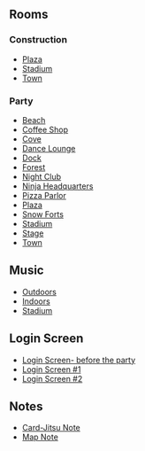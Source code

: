 

==Rooms==
===Construction===
*[[Media:Card-JitsuPartyConsPlaza.swf|Plaza]]
*[[Media:Card-JitsuPartyConsRink.swf|Stadium]]
*[[Media:RoomsTown-CardJitsuPartyPre.swf|Town]]

===Party===
*[[Media:Card-JitsuPartyBeach.swf|Beach]]
*[[Media:Card-JitsuPartyCoffee.swf|Coffee Shop]]
*[[Media:Card-JitsuPartyCove.swf|Cove]]
*[[Media:Card-JitsuPartyLounge.swf|Dance Lounge]]
*[[Media:Card-JitsuPartyDock.swf|Dock]]
*[[Media:Card-JitsuPartyForest.swf|Forest]]
*[[Media:Card-JitsuPartyDance.swf|Night Club]]
*[[Media:Card-JitsuPartyParty1.swf|Ninja Headquarters]]
*[[Media:Card-JitsuPartyPizza.swf|Pizza Parlor]]
*[[Media:Card-JitsuPartyPlaza.swf|Plaza]]
*[[Media:Card-JitsuPartyForts.swf|Snow Forts]]
*[[Media:Card-JitsuPartyRink.swf|Stadium]]
*[[Media:11242011Stage.swf|Stage]]
*[[Media:RoomsTown-CardJitsuParty.swf|Town]]

==Music==
*[[Media:Music313.swf|Outdoors]]
*[[Media:Music314.swf|Indoors]]
*[[Media:Music116.swf|Stadium]]

==Login Screen==
*[[Media:StartBillboardsCardJitsuPartyPre.swf|Login Screen- before the party]]
*[[Media:CardJitsuPartyPreStartBillboards.swf|Login Screen #1]]
*[[Media:BillboardsCard-jitsu-party.swf|Login Screen #2]]

==Notes==
*[[Media:Card-JitsuPartyCardjitsu duringparty.swf|Card-Jitsu Note]]
*[[Media:Card-JitsuPartyParty map note.swf|Map Note]]
{{Parties}}

